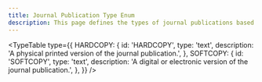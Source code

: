 ```yaml
---
title: Journal Publication Type Enum
description: This page defines the types of journal publications based on their format.
---
```


<TypeTable
  type={{
    HARDCOPY: {
      id: 'HARDCOPY',
      type: 'text',
      description: 'A physical printed version of the journal publication.',
    },
    SOFTCOPY: {
      id: 'SOFTCOPY',
      type: 'text',
      description: 'A digital or electronic version of the journal publication.',
    },
  }}
/>
